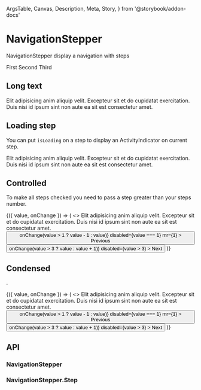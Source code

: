   ArgsTable,
  Canvas,
  Description,
  Meta,
  Story,
} from '@storybook/addon-docs'

<Meta
  title="Components/Navigation/NavigationStepper"
  component={NavigationStepper}
/>

# NavigationStepper

<Description>NavigationStepper display a navigation with steps</Description>

<Canvas>
  <Story name="Basic">
    <NavigationStepper step={2}>
      <NavigationStepper.Step>First</NavigationStepper.Step>
      <NavigationStepper.Step>Second</NavigationStepper.Step>
      <NavigationStepper.Step>Third</NavigationStepper.Step>
    </NavigationStepper>
  </Story>
</Canvas>

## Long text

<Canvas>
  <Story name="Long Text">
    <NavigationStepper step={2}>
      <NavigationStepper.Step>
        Elit adipisicing anim aliquip velit.
      </NavigationStepper.Step>
      <NavigationStepper.Step>
        Excepteur sit et do cupidatat exercitation.
      </NavigationStepper.Step>
      <NavigationStepper.Step>
        Duis nisi id ipsum sint non aute ea sit est consectetur amet.
      </NavigationStepper.Step>
    </NavigationStepper>
  </Story>
</Canvas>

## Loading step

You can put `isLoading` on a step to display an ActivityIndicator on current step.

<Canvas>
  <Story name="Loading">
    <NavigationStepper step={2}>
      <NavigationStepper.Step isLoading>
        Elit adipisicing anim aliquip velit.
      </NavigationStepper.Step>
      <NavigationStepper.Step isLoading>
        Excepteur sit et do cupidatat exercitation.
      </NavigationStepper.Step>
      <NavigationStepper.Step isLoading>
        Duis nisi id ipsum sint non aute ea sit est consectetur amet.
      </NavigationStepper.Step>
    </NavigationStepper>
  </Story>
</Canvas>

## Controlled

To make all steps checked you need to pass a step greater than your steps number.

<Canvas>
  <Story name="Controlled">
    <ControlValue value={1}>
      {({ value, onChange }) => (
        <>
          <NavigationStepper step={value}>
            <NavigationStepper.Step>
              Elit adipisicing anim aliquip velit.
            </NavigationStepper.Step>
            <NavigationStepper.Step>
              Excepteur sit et do cupidatat exercitation.
            </NavigationStepper.Step>
            <NavigationStepper.Step isLoading>
              Duis nisi id ipsum sint non aute ea sit est consectetur amet.
            </NavigationStepper.Step>
          </NavigationStepper>
          <Button
            onClick={() => onChange(value > 1 ? value - 1 : value)}
            disabled={value === 1}
            mr={1}
          >
            Previous
          </Button>
          <Button
            onClick={() => onChange(value > 3 ? value : value + 1)}
            disabled={value > 3}
          >
            Next
          </Button>
        </>
      )}
    </ControlValue>
  </Story>
</Canvas>

## Condensed

.

<Canvas>
  <Story name="Condensed">
    <ControlValue value={1}>
      {({ value, onChange }) => (
        <>
          <NavigationStepper condensed step={value}>
            <NavigationStepper.Step>
              Elit adipisicing anim aliquip velit.
            </NavigationStepper.Step>
            <NavigationStepper.Step>
              Excepteur sit et do cupidatat exercitation.
            </NavigationStepper.Step>
            <NavigationStepper.Step isLoading>
              Duis nisi id ipsum sint non aute ea sit est consectetur amet.
            </NavigationStepper.Step>
          </NavigationStepper>
          <Button
            onClick={() => onChange(value > 1 ? value - 1 : value)}
            disabled={value === 1}
            mr={1}
          >
            Previous
          </Button>
          <Button
            onClick={() => onChange(value > 3 ? value : value + 1)}
            disabled={value > 3}
          >
            Next
          </Button>
        </>
      )}
    </ControlValue>
  </Story>
</Canvas>

## API

### NavigationStepper

<ArgsTable of={NavigationStepper} />

### NavigationStepper.Step

<ArgsTable of={NavigationStepper.Step} />
